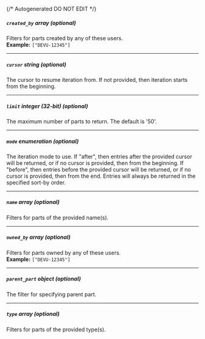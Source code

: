{/* Autogenerated DO NOT EDIT  */}

##### `created_by` _array (optional)_
Filters for parts created by any of these users.
<br/>
**Example:** `["DEVU-12345"]`

---
##### `cursor` _string (optional)_
The cursor to resume iteration from. If not provided, then
iteration starts from the beginning.


---
##### `limit` _integer (32-bit) (optional)_
The maximum number of parts to return. The default is '50'.


---
##### `mode` _enumeration (optional)_
The iteration mode to use. If "after", then entries after the provided
cursor will be returned, or if no cursor is provided, then from the
beginning. If "before", then entries before the provided cursor will be
returned, or if no cursor is provided, then from the end. Entries will
always be returned in the specified sort\-by order.

<Collapsible openLabel={Labels.showProperties} closeLabel={Labels.hideProperties}>
    <ListMode/>
</Collapsible>

---
##### `name` _array (optional)_
Filters for parts of the provided name(s).

---
##### `owned_by` _array (optional)_
Filters for parts owned by any of these users.
<br/>
**Example:** `["DEVU-12345"]`

---
##### `parent_part` _object (optional)_
The filter for specifying parent part.
<Collapsible openLabel={Labels.showProperties} closeLabel={Labels.hideProperties}>
    <ParentPartFilter/>
</Collapsible>

---
##### `type` _array (optional)_
Filters for parts of the provided type(s).


